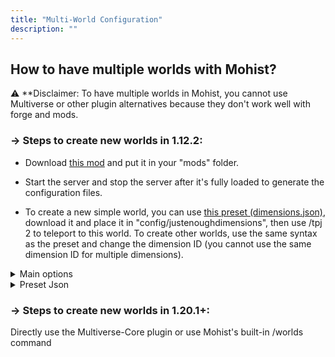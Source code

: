 ```yaml
---
title: "Multi-World Configuration"
description: ""
---
```


## How to have multiple worlds with Mohist?

⚠️ **Disclaimer: To have multiple worlds in Mohist, you cannot use Multiverse or other plugin alternatives because they don't work well with forge and mods.

### -> Steps to create new worlds in 1.12.2:

- Download [this mod](https://www.curseforge.com/minecraft/mc-mods/just-enough-dimensions) and put it in your "mods" folder.

- Start the server and stop the server after it's fully loaded to generate the configuration files.

- To create a new simple world, you can use [this preset (dimensions.json)](https://cdn.discordapp.com/attachments/815331146303799296/825439539438157904/dimensions.json), download it and place it in "config/justenoughdimensions", then use /tpj 2 to teleport to this world. To create other worlds, use the same syntax as the preset and change the dimension ID (you cannot use the same dimension ID for multiple dimensions).

<details>
    <summary>Main options</summary>

    - "dim": Should be the same as the dimension ID.

    - "load_on_start": set it to true if you want your dimension to be loaded at the start of your server (should be always enabled to not cause issues with plugins).

    - "keeploaded": set it to false if you want your dimension to be unloaded if there are no players inside.

    - "id": This is the dimension ID (Remember that you can't have the same dimension ID for more than one dimension).

    - "name": The name of the dimension (only used by forge mods.)

    - "worldprovider": Type of the dimension ("WorldProviderSurface" for an overworld type world, WorldProviderHell for a nether type world and WorldProviderEnd for an end type world. you can also use worldproviders from mods if you know them!)

    - "require_exact_match": should be always present and set to true.

    There are other settings that you can set, you can see them on the mod's CurseForge page.
</details>

<details>
    <summary>Preset Json</summary>
  
```json
{
  "config_version": {
    "id": "__default",
    "version": 0
    },
    "dimensions":
    [
        {
            "dim": 2,
            "load_on_start": true,
            "dimensiontype": {
                "id": 2,
                "name": "AltWorld",
                "keeploaded": true,
                "worldprovider": "WorldProviderSurface",
                "require_exact_match": true
            }
        }
    ]
}
```
</details>

### -> Steps to create new worlds in 1.20.1+:

Directly use the Multiverse-Core plugin or use Mohist's built-in /worlds command
